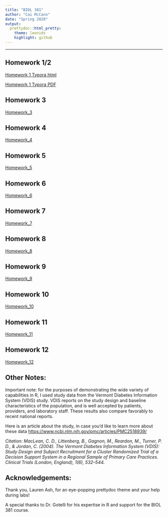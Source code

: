 ```yaml
---
title: "BIOL 381"
author: "Cai McCann"
date: "Spring 2020"
output: 
  prettydoc::html_pretty:
    theme: leonids
    highlight: github
---
```


--------------------------------------------------------------------------------

## Homework 1/2

[Homework 1 Typora html](Typora_Homework_1.html)

[Homework 1 Typora PDF](Typora_Homework_1.pdf)

## Homework 3
[Homework_3](Homework_3.html)

## Homework 4
[Homework_4](Homework_4.html)

## Homework 5
[Homework_5](Homework_5.html)

## Homework 6
[Homework_6](Homework_6.html)

## Homework 7
[Homework_7](Homework_7.html)

## Homework 8
[Homework_8](Homework_8.html)

## Homework 9
[Homework_9](Homework_9.html)

## Homework 10
[Homework_10](Homework_10.html)

## Homework 11
[Homework_11](Homework_11.html)

## Homework 12
[Homework_12](Homework_12.html)


## Other Notes: 
 
Important note: for the purposes of demonstrating the wide variety of capabilities in R, I used study data from the Vermont Diabetes Information System
(VDIS) study. VDIS reports on the study design and baseline characteristics of the population, and is well accepted by patients, providers, and laboratory staff. These results also compare favorably to recent national reports.

Here is an article about the study, in case you’d like to learn more about these data <https://www.ncbi.nlm.nih.gov/pmc/articles/PMC2518939/>

*Citation: MacLean, C. D., Littenberg, B., Gagnon, M., Reardon, M., Turner, P. D., & Jordan, C. (2004). The Vermont Diabetes Information System (VDIS): Study Design and Subject Recruitment for a Cluster Randomized Trial of a Decision Support System in a Regional Sample of Primary Care Practices. Clinical Trials (London, England), 1(6), 532–544.*

## Acknowledgements: 

Thank you, Lauren Ash, for an eye-popping prettydoc theme and your help during labs!

A special thanks to Dr. Gotelli for his expertise in R and support for the BIOL 381 course. 

